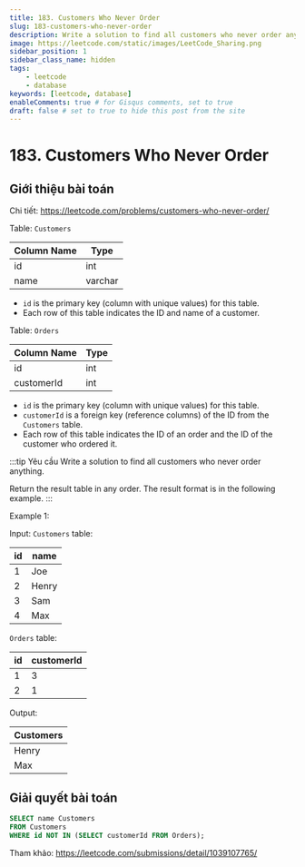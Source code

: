 ```yaml
---
title: 183. Customers Who Never Order
slug: 183-customers-who-never-order
description: Write a solution to find all customers who never order anything.
image: https://leetcode.com/static/images/LeetCode_Sharing.png
sidebar_position: 1
sidebar_class_name: hidden
tags:
    - leetcode
    - database
keywords: [leetcode, database]
enableComments: true # for Gisqus comments, set to true
draft: false # set to true to hide this post from the site
---
```


# 183. Customers Who Never Order

## Giới thiệu bài toán

Chi tiết: https://leetcode.com/problems/customers-who-never-order/

Table: `Customers`

| Column Name | Type    |
| ----------- | ------- |
| id          | int     |
| name        | varchar |

- `id` is the primary key (column with unique values) for this table.
- Each row of this table indicates the ID and name of a customer.

Table: `Orders`

| Column Name | Type |
| ----------- | ---- |
| id          | int  |
| customerId  | int  |

- `id` is the primary key (column with unique values) for this table.
- `customerId` is a foreign key (reference columns) of the ID from the `Customers` table.
- Each row of this table indicates the ID of an order and the ID of the customer who ordered it.
 
:::tip Yêu cầu
Write a solution to find all customers who never order anything. 

Return the result table in any order. The result format is in the following example.
:::

Example 1:

Input: `Customers` table:

| id | name  |
| -- | ----- |
| 1  | Joe   |
| 2  | Henry |
| 3  | Sam   |
| 4  | Max   |

`Orders` table:

| id | customerId |
| -- | ---------- |
| 1  | 3          |
| 2  | 1          |

Output: 

| Customers |
| --------- |
| Henry     |
| Max       |


## Giải quyết bài toán

```sql
SELECT name Customers
FROM Customers
WHERE id NOT IN (SELECT customerId FROM Orders);
```

Tham khảo: https://leetcode.com/submissions/detail/1039107765/